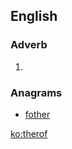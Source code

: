 ==English==

===Adverb===
{{en-adv|-}}

# {{obsolete spelling of|thereof}}

===Anagrams===
* [[fother#English|fother]]

[[ko:therof]]